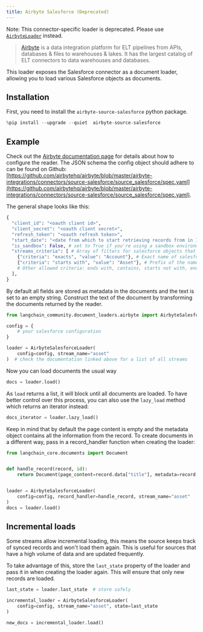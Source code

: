 ```yaml
---
title: Airbyte Salesforce (Deprecated)
---
```


Note: This connector-specific loader is deprecated. Please use [`AirbyteLoader`](/oss/javascript/integrations/document_loaders/airbyte) instead.

>[Airbyte](https://github.com/airbytehq/airbyte) is a data integration platform for ELT pipelines from APIs, databases & files to warehouses & lakes. It has the largest catalog of ELT connectors to data warehouses and databases.

This loader exposes the Salesforce connector as a document loader, allowing you to load various Salesforce objects as documents.



## Installation

First, you need to install the `airbyte-source-salesforce` python package.


```python
%pip install --upgrade --quiet  airbyte-source-salesforce
```

## Example

Check out the [Airbyte documentation page](https://docs.airbyte.com/integrations/sources/salesforce/) for details about how to configure the reader.
The JSON schema the config object should adhere to can be found on Github: [https://github.com/airbytehq/airbyte/blob/master/airbyte-integrations/connectors/source-salesforce/source_salesforce/spec.yaml](https://github.com/airbytehq/airbyte/blob/master/airbyte-integrations/connectors/source-salesforce/source_salesforce/spec.yaml).

The general shape looks like this:
```python
{
  "client_id": "<oauth client id>",
  "client_secret": "<oauth client secret>",
  "refresh_token": "<oauth refresh token>",
  "start_date": "<date from which to start retrieving records from in ISO format, e.g. 2020-10-20T00:00:00Z>",
  "is_sandbox": False, # set to True if you're using a sandbox environment
  "streams_criteria": [ # Array of filters for salesforce objects that should be loadable
    {"criteria": "exacts", "value": "Account"}, # Exact name of salesforce object
    {"criteria": "starts with", "value": "Asset"}, # Prefix of the name
    # Other allowed criteria: ends with, contains, starts not with, ends not with, not contains, not exacts
  ],
}
```

By default all fields are stored as metadata in the documents and the text is set to an empty string. Construct the text of the document by transforming the documents returned by the reader.


```python
from langchain_community.document_loaders.airbyte import AirbyteSalesforceLoader

config = {
    # your salesforce configuration
}

loader = AirbyteSalesforceLoader(
    config=config, stream_name="asset"
)  # check the documentation linked above for a list of all streams
```

Now you can load documents the usual way


```python
docs = loader.load()
```

As `load` returns a list, it will block until all documents are loaded. To have better control over this process, you can also use the `lazy_load` method which returns an iterator instead:


```python
docs_iterator = loader.lazy_load()
```

Keep in mind that by default the page content is empty and the metadata object contains all the information from the record. To create documents in a different way, pass in a record_handler function when creating the loader:


```python
from langchain_core.documents import Document


def handle_record(record, id):
    return Document(page_content=record.data["title"], metadata=record.data)


loader = AirbyteSalesforceLoader(
    config=config, record_handler=handle_record, stream_name="asset"
)
docs = loader.load()
```

## Incremental loads

Some streams allow incremental loading, this means the source keeps track of synced records and won't load them again. This is useful for sources that have a high volume of data and are updated frequently.

To take advantage of this, store the `last_state` property of the loader and pass it in when creating the loader again. This will ensure that only new records are loaded.


```python
last_state = loader.last_state  # store safely

incremental_loader = AirbyteSalesforceLoader(
    config=config, stream_name="asset", state=last_state
)

new_docs = incremental_loader.load()
```
